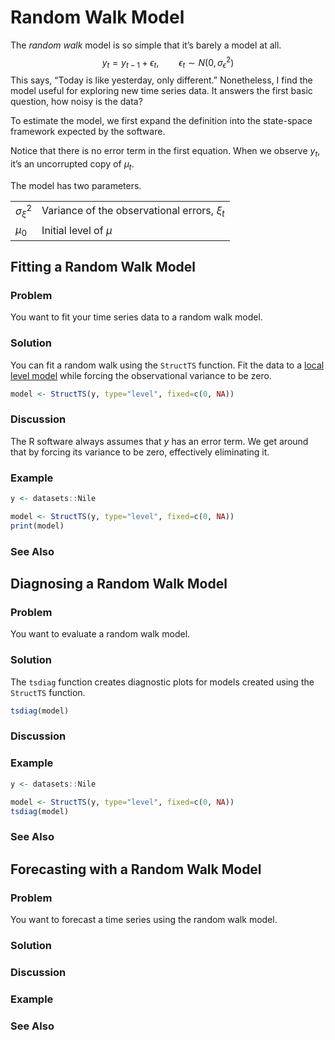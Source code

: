 # Random Walk Model {#randomWalk}

The *random walk* model is so simple that it's barely a model at all.
$$y_{t} = y_{t-1} + \epsilon_{t},\qquad\epsilon_{t} \sim N(0,\sigma_{\epsilon}^{2})$$
This says, "Today is like yesterday, only different."
Nonetheless, I find the model useful for exploring new time series data.
It answers the first basic question, how noisy is the data?

To estimate the model,
we first expand the definition into the state-space framework
expected by the software.

\begin{eqnarray*}
  y_{t} & = & \mu_{t} \\
  \mu_{t} & = & \mu_{t-1} + \xi_{t}, \qquad \xi_{t} \sim N(0,\sigma_{\xi}^{2})
\end{eqnarray*}

Notice that there is no error term in the first equation.
When we observe $y_{t}$, it's an uncorrupted copy of $\mu_{t}$.

The model has two parameters.

------------------  -------------------------------------------------
$\sigma_{\xi}^2$    Variance of the observational errors, $\xi_{t}$
$\mu_{0}$           Initial level of $\mu$
------------------  -------------------------------------------------

## Fitting a Random Walk Model

### Problem {-}
You want to fit your time series data to a random walk model.

### Solution {-}
You can fit a random walk using the `StructTS` function.
Fit the data to a [local level model](#localLevel)
while forcing the observational variance to be zero.

```r
model <- StructTS(y, type="level", fixed=c(0, NA))
```

### Discussion {-}
The R software always assumes that $y$ has an error term.
We get around that by forcing its variance to be zero,
effectively eliminating it.

### Example {-}

```r
y <- datasets::Nile

model <- StructTS(y, type="level", fixed=c(0, NA))
print(model)
```

### See Also {-}

## Diagnosing a Random Walk Model

### Problem {-}
You want to evaluate a random walk model.

### Solution {-}
The `tsdiag` function creates diagnostic plots
for models created using the `StructTS` function.

```r
tsdiag(model)
```

### Discussion {-}

### Example {-}

```r
y <- datasets::Nile

model <- StructTS(y, type="level", fixed=c(0, NA))
tsdiag(model)
```

### See Also {-}

## Forecasting with a Random Walk Model

### Problem {-}
You want to forecast a time series using the random walk model.

### Solution {-}

### Discussion {-}

### Example {-}

### See Also {-}
